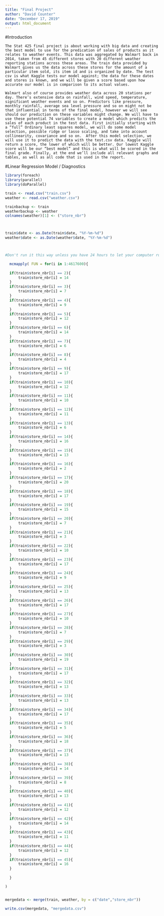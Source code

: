 ```yaml
---
title: "Final Project"
author: "David Counter"
date: "December 17, 2019"
output: html_document
---
```


#Introduction

	The Stat 425 final project is about working with big data and creating the best model to use for the predication of sales of products as it relates to weather events. This data was aggregated by Walmart back in 2014, taken from 45 different stores with 20 different weather reporting stations across these areas. The train data provided by Walmart gives us the data across these stores for the amount of a particular item sold, its item id and is organized by date. The test csv is what Kaggle tests our model against; the data for these dates and stores is known, and we will be given a score based upon how accurate our model is in comparison to its actual values.

	Walmart also of course provides weather data across 20 stations per day. There’s extensive data on rainfall, wind speed, temperature, significant weather events and so on. Predictors like pressure, monthly rainfall, average sea level pressure and so on might not be that influential in terms of the final model, however we will see should our prediction on these variables might change. We will have to use these potential 74 variables to create a model which predicts the sales of each product in the test data. First initially starting with a “full” Ordinary least squares model, we will do some model selection, possible ridge or lasso scaling, and take into account collinearity, covariance and so on.  After this model selection, we will use it to predict the data with the test.csv data. Kaggle will return a score, the lower of which will be better. Our lowest Kaggle score will be our “best model” and this is what will be scored in the final grade. Finally, at the end we’ll include all relevant graphs and tables, as well as all code that is used in the report.
	
	
#Linear Regression Model / Diagnostics 
```r
library(foreach)
library(parallel)
library(doParallel)

train <- read.csv("train.csv")
weather <- read.csv("weather.csv")

trainbackup <- train
weatherbackup <- weather
colnames(weather)[1] <- ("store_nbr")



train$date <- as.Date(train$date, "%Y-%m-%d")
weather$date <- as.Date(weather$date, "%Y-%m-%d")




```

```r

#Don't run it this way unless you have 24 hours to let your computer run

  mcmapply( FUN = for(i in 1:4617600){
  
  if(train$store_nbr[i] == 2){
      train$store_nbr[i] = 14 
  }
  if(train$store_nbr[i] == 3){
      train$store_nbr[i] = 7 
  }
  if(train$store_nbr[i] == 4){
      train$store_nbr[i] = 9 
  }
  if(train$store_nbr[i] == 5){
      train$store_nbr[i] = 12 
  }
  if(train$store_nbr[i] == 6){
      train$store_nbr[i] = 14 
  }
  if(train$store_nbr[i] == 7){
      train$store_nbr[i] = 6 
  }
  if(train$store_nbr[i] == 8){
      train$store_nbr[i] = 4 
  }
  if(train$store_nbr[i] == 9){
      train$store_nbr[i] = 17
  }
  if(train$store_nbr[i] == 10){
      train$store_nbr[i] = 12 
  }
  if(train$store_nbr[i] == 11){
      train$store_nbr[i] = 10 
  }
  if(train$store_nbr[i] == 12){
      train$store_nbr[i] = 11 
  }
  if(train$store_nbr[i] == 13){
      train$store_nbr[i] = 6 
  }
  if(train$store_nbr[i] == 14){
      train$store_nbr[i] = 16 
  }
  if(train$store_nbr[i] == 15){
      train$store_nbr[i] = 13 
  }
  if(train$store_nbr[i] == 16){
      train$store_nbr[i] = 2 
  }
  if(train$store_nbr[i] == 17){
      train$store_nbr[i] = 20 
  }
  if(train$store_nbr[i] == 18){
      train$store_nbr[i] = 17 
  }
  if(train$store_nbr[i] == 19){
      train$store_nbr[i] = 15 
  }
  if(train$store_nbr[i] == 20){
      train$store_nbr[i] = 7 
  }
  if(train$store_nbr[i] == 21){
      train$store_nbr[i] = 3 
  }
  if(train$store_nbr[i] == 22){
      train$store_nbr[i] = 10 
  }
  if(train$store_nbr[i] == 23){
      train$store_nbr[i] = 17
  }
  if(train$store_nbr[i] == 24){
      train$store_nbr[i] = 9 
  }
  if(train$store_nbr[i] == 25){
      train$store_nbr[i] = 13 
  }
  if(train$store_nbr[i] == 26){
      train$store_nbr[i] = 17 
  }
  if(train$store_nbr[i] == 27){
      train$store_nbr[i] = 10 
  }
  if(train$store_nbr[i] == 28){
      train$store_nbr[i] = 7 
  }
  if(train$store_nbr[i] == 29){
      train$store_nbr[i] = 3 
  }
  if(train$store_nbr[i] == 30){
      train$store_nbr[i] = 19 
  }
  if(train$store_nbr[i] == 31){
      train$store_nbr[i] = 17 
  }
  if(train$store_nbr[i] == 32){
      train$store_nbr[i] = 13 
  }
  if(train$store_nbr[i] == 33){
      train$store_nbr[i] = 13 
  }
  if(train$store_nbr[i] == 34){
      train$store_nbr[i] = 17 
  }
  if(train$store_nbr[i] == 35){
      train$store_nbr[i] = 5 
  }
  if(train$store_nbr[i] == 36){
      train$store_nbr[i] = 18 
  }
  if(train$store_nbr[i] == 37){
      train$store_nbr[i] = 13 
  }
  if(train$store_nbr[i] == 38){
      train$store_nbr[i] = 14 
  }
  if(train$store_nbr[i] == 39){
      train$store_nbr[i] = 8 
  }
  if(train$store_nbr[i] == 40){
      train$store_nbr[i] = 13 
  }
  if(train$store_nbr[i] == 41){
      train$store_nbr[i] = 12 
  }
  if(train$store_nbr[i] == 42){
      train$store_nbr[i] = 14 
  }
  if(train$store_nbr[i] == 43){
      train$store_nbr[i] = 11 
  }
  if(train$store_nbr[i] == 44){
      train$store_nbr[i] = 12 
  }
  if(train$store_nbr[i] == 45){
      train$store_nbr[i] = 16 
  }
  
  }

)


mergedata <- merge(train, weather, by = c("date","store_nbr"))

write.csv(mergedata, "mergedata.csv")
```










